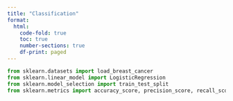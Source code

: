 ```yaml
---
title: "Classification"
format:
  html:
    code-fold: true
    toc: true
    number-sections: true
    df-print: paged
---
```

```python

from sklearn.datasets import load_breast_cancer
from sklearn.linear_model import LogisticRegression
from sklearn.model_selection import train_test_split
from sklearn.metrics import accuracy_score, precision_score, recall_score, f1_score, ConfusionMatrixDisplay 


```